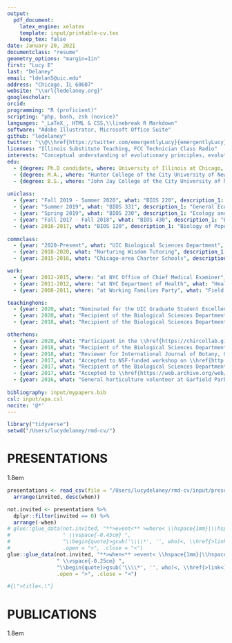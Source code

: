 ```yaml
---
output:
  pdf_document:
    latex_engine: xelatex
    template: input/printable-cv.tex
    keep_tex: false
date: January 20, 2021
documentclass: "resume"
geometry_options: "margin=1in"
first: "Lucy E"
last: "Delaney"
email: "ldelan5@uic.edu"
address: "Chicago, IL 60607"
website: "\\url{ledelaney.org}"
googlescholar: 
orcid: 
programming: "R (proficient)"
scripting: "php, bash, zsh (novice)"
languages: "_LaTeX_, HTML & CSS,\\linebreak R Markdown"
software: "Adobe Illustrator, Microsoft Office Suite"
github: "ledelaney"
twitter: "\\@\\href{https://twitter.com/emergentlyLucy}{emergentlyLucy}"
licenses: "Illinois Substitute Teaching, FCC Technician Class Radio" 
interests: "Conceptual understanding of evolutionary principles, evolution-centered teaching, `R` for \\linebreak undergraduate education, macroevolution, the evolution of plant breeding systems, data \\linebreak manipulation & visualization with `tidyverse`"
edu:
  - {degree: Ph.D candidate, where: University of Illinois at Chicago, city: "Chicago, IL", description_1: "Ecology & Evolutionary Biology", description_2: "Dissertation: _The Nature of Adaptation and the Epistemology of Natural Selection_", year: 2022}
  - {degree: M.A., where: "Hunter College of the City University of New York", city: "New York, NY", description_1: "Molecular & Cellular Biology", year: January 2016}
  - {degree: B.S., where: "John Jay College of the City University of New York", city: "New York, NY", description_1: "Forensic Molecular Biology, Philosophy", year: May 2012}
  
uniclass:
  - {year: "Fall 2019 - Summer 2020", what: "BIOS 220", description_1: "Mendelian and Molecular Genetics", description_2: "Sophomore-level course focusing on Mendelian inheritance patterns and molecular mechanisms of inheritance. Helped managed transition from in-person to online delivery. Responsible for teaching discussion section, creating digital course materials & exams, grading, and Blackboard administration."}
  - {year: "Summer 2019", what: "BIOS 331", description_1: "General Ecology Laboratory", description_2: "Application of ecological and evolutionary concepts with hands-on experiments and field trips to local natural areas. Responsible for weekly laboratory instruction, office hours, and grading."}
  - {year: "Spring 2019", what: "BIOS 230", description_1: "Ecology and Evolution", description_2: "Sophomore-level course with emphasis on basic ecological systems, ecosystem dynamics, and evolutionary principles. Responsible for weekly office hours, assignment creation, and grading."}
  - {year: "Fall 2017 - Fall 2018", what: "BIOS 430", description_1: "Evolution", description_2: "Upper-division, programming-focused course on evolutionary theory and principles. \\linebreak Responsible for weekly office hours & debugging, quiz materials, and grading of `R` programming \\linebreak assignments."}
  - {year: 2016-2017, what: "BIOS 120", description_1: "Biology of Populations and Communities", description_2: "Introductory biology laboratory course with emphasis on ecological and evolutionary principles. Responsible for weekly laboratory instruction, office hours, and grading."}
  
commclass:
  - {year: "2020-Present", what: "UIC Biological Sciences Department", description_1: "Course Builder & Trainer", description_2: "Trained in online instructional design & pedagogy, and software relevant to online teaching & learning. Assisting Biological Sciences Department faculty members in transitioning their courses online, and managing technical aspects of courses throughout online delivery."}
  - {year: 2018-2020, what: "Nurturing Wisdom Tutoring", description_1: "Tutor", description_2: "Highly-rated individual tutoring for grades 7-12 in test preparation (SAT and high school entrance exams), science, mathematics, and writing."}
  - {year: 2015-2016, what: "Chicago-area Charter Schools", description_1: "Substitute Teacher", description_2: "Substitute teacher for elementary, middle, and high school classes."}

work:
  - {year: 2012-2015, where: "at NYC Office of Chief Medical Examiner", what: "Forensic Molecular Biologist", description: "Examined evidence for the presence of biological fluids, performed serological & DNA analysis techniques, analyzed data & performed statistical analyses, wrote reports, and provided expert scientific testimony in court."}
  - {year: 2011-2012, where: "at NYC Department of Health", what: "Health Research Intern", description: "Accepted to the Health Research Training Program for a year-long internship with the Bureau of Environmental Disease Prevention. Received training in disease epidemiology, emergency preparedness & response, public health and outreach programs in environmental disease control & prevention, and emerging viral infections."}
  - {year: 2008-2011, where: "at Working Families Party", what: "Field Manager & Administrative Assistant", description: "Responsible for payroll, managing employees' healthcare coverage, bank deposits, and data entry. Organized informational events for the public, and served as Field Manager for multiple election and fundraising campaigns."}

teachinghons:
  - {year: 2020, what: "Nominated for the UIC Graduate Student Excellence in Teaching and Mentoring Award"}
  - {year: 2020, what: "Recipient of the Biological Sciences Department Graduate Teaching Award for BIOS 220"}
  - {year: 2018, what: "Recipient of the Biological Sciences Department Graduate Teaching Award for BIOS 430"}

otherhons:
  - {year: 2020, what: "Participant in the \\href{https://chircollab.github.io/}{2020 Chicago R Collaborative Conference}"}
  - {year: 2018, what: "Recipient of the Biological Sciences Department Travel Award"}
  - {year: 2018, what: "Reviewer for International Journal of Botany, Oxford Bibliographies"}
  - {year: 2017, what: "Accepted to NSF-funded workshop on \\href{http://bamm-project.org/index.html}{Bayesian analysis of macroevolutionary mixtures}"}
  - {year: 2017, what: "Recipient of the Biological Sciences Department Travel Award"}
  - {year: 2017, what: "Accepted to \\href{https://web.archive.org/web/20170922060558/http://arboretum.harvard.edu/tracing-evolution-form-function/}{microMORPH Plant Anatomy Summer Course} at Harvard University"}
  - {year: 2016, what: "General horticulture volunteer at Garfield Park Conservatory"}
  
bibliography: input/mypapers.bib
csl: input/apa.csl
nocite: '@*'
---
```


```r
library("tidyverse")
setwd("/Users/lucydelaney/rmd-cv/")

```

# PRESENTATIONS
\hrule
\leftskip 1.8em

```r
presentations <- read_csv(file = "/Users/lucydelaney/rmd-cv/input/presentations.csv", col_names = T, na = c(NA, "", " "), trim_ws = T, skip_empty_rows = T) %>%
  arrange(invited, desc(when))

```

```r
not.invited <- presentations %>%
  dplyr::filter(invited == 0) %>%
  arrange(-when)
# glue::glue_data(not.invited, "**>event<** >where< \\hspace{1mm}|\\hspace{1mm} >what< \\hfill >when<",
#                 " \\vspace{-0.45cm} ",
#                 "\\begin{quote}>gsub('\\\\*', '', who)<, \\href{>link<}{>title<.}\\end{quote}",
#                 .open = ">", .close = "<")
glue::glue_data(not.invited, "**>when<** >event< \\hspace{1mm}|\\hspace{1mm} >what<",
                " \\vspace{-0.25cm} ",
                "\\begin{quote}>gsub('\\\\*', '', who)<, \\href{>link<}{>title<.}\\end{quote}",
                .open = ">", .close = "<")

#{\">title<.\"}
```

# PUBLICATIONS
\hrule
\leftskip 1.8em


